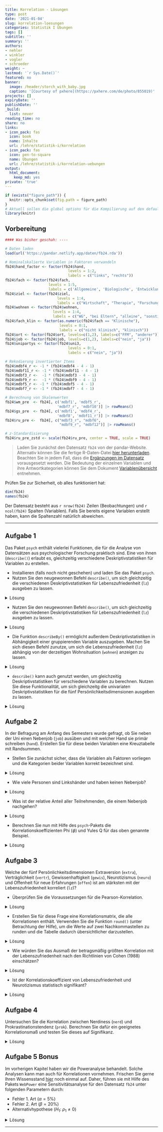 ```yaml
---
title: Korrelation - Lösungen
type: post
date: '2021-01-04'
slug: korrelation-loesungen
categories: Statistik I Übungen
tags: []
subtitle: ''
summary: ''
authors:
- nehler
- winkler
- vogler
- schroeder
weight: ~
lastmod: '`r Sys.Date()`'
featured: no
banner:
  image: /header/storch_with_baby.jpg
  caption: '[Courtesy of pxhere](https://pxhere.com/de/photo/855019)'
projects: []
expiryDate: ''
publishDate: ''
_build:
  list: never
reading_time: no
share: no
links:
- icon_pack: fas
  icon: book
  name: Inhalte
  url: /lehre/statistik-i/korrelation
- icon_pack: fas
  icon: pen-to-square
  name: Übungen
  url: /lehre/statistik-i/korrelation-uebungen
output:
  html_document:
    keep_md: yes
private: 'true'
---
```


```r
if (exists("figure_path")) {
  knitr::opts_chunk$set(fig.path = figure_path)
}
# Aktuell sollen die global options für die Kompilierung auf den default Einstellungen gelassen werden
library(knitr)
```

## Vorbereitung

```r
#### Was bisher geschah: ----

# Daten laden
load(url('https://pandar.netlify.app/daten/fb24.rda'))

# Nominalskalierte Variablen in Faktoren verwandeln
fb24$hand_factor <- factor(fb24$hand,
                             levels = 1:2,
                             labels = c("links", "rechts"))
fb24$fach <- factor(fb24$fach,
                    levels = 1:5,
                    labels = c('Allgemeine', 'Biologische', 'Entwicklung', 'Klinische', 'Diag./Meth.'))
fb24$ziel <- factor(fb24$ziel,
                        levels = 1:4,
                        labels = c("Wirtschaft", "Therapie", "Forschung", "Andere"))
fb24$wohnen <- factor(fb24$wohnen, 
                      levels = 1:4, 
                      labels = c("WG", "bei Eltern", "alleine", "sonstiges"))
fb24$fach_klin <- factor(as.numeric(fb24$fach == "Klinische"),
                         levels = 0:1,
                         labels = c("nicht klinisch", "klinisch"))
fb24$ort <- factor(fb24$ort, levels=c(1,2), labels=c("FFM", "anderer"))
fb24$job <- factor(fb24$job, levels=c(1,2), labels=c("nein", "ja"))
fb24$unipartys <- factor(fb24$uni3,
                             levels = 0:1,
                             labels = c("nein", "ja"))

# Rekodierung invertierter Items
fb24$mdbf4_r <- -1 * (fb24$mdbf4 - 4 - 1)
fb24$mdbf11_r <- -1 * (fb24$mdbf11 - 4 - 1)
fb24$mdbf3_r <-  -1 * (fb24$mdbf3 - 4 - 1)
fb24$mdbf9_r <-  -1 * (fb24$mdbf9 - 4 - 1)
fb24$mdbf5_r <- -1 * (fb24$mdbf5 - 4 - 1)
fb24$mdbf7_r <- -1 * (fb24$mdbf7 - 4 - 1)

# Berechnung von Skalenwerten
fb24$wm_pre  <- fb24[, c('mdbf1', 'mdbf5_r', 
                        'mdbf7_r', 'mdbf10')] |> rowMeans()
fb24$gs_pre  <- fb24[, c('mdbf1', 'mdbf4_r', 
                        'mdbf8', 'mdbf11_r')] |> rowMeans()
fb24$ru_pre <-  fb24[, c("mdbf3_r", "mdbf6", 
                         "mdbf9_r", "mdbf12")] |> rowMeans()

# z-Standardisierung
fb24$ru_pre_zstd <- scale(fb24$ru_pre, center = TRUE, scale = TRUE)

```

> Laden Sie zunächst den Datensatz `fb24` von der pandar-Website. Alternativ können Sie die fertige R-Daten-Datei [<i class="fas fa-download"></i> hier herunterladen](/daten/fb24.rda). Beachten Sie in jedem Fall, dass die [Ergänzungen im Datensatz](/lehre/statistik-i/korrelation/#prep) vorausgesetzt werden. Die Bedeutung der einzelnen Variablen und ihre Antwortkategorien können Sie dem Dokument [Variablenübersicht](/lehre/statistik-i/variablen.pdf) entnehmen.

Prüfen Sie zur Sicherheit, ob alles funktioniert hat: 

```r
dim(fb24)
names(fb24)
```

Der Datensatz besteht aus `r nrow(fb24)` Zeilen (Beobachtungen) und `r ncol(fb24)` Spalten (Variablen). Falls Sie bereits eigene Variablen erstellt haben, kann die Spaltenzahl natürlich abweichen.


***

## Aufgabe 1

Das Paket `psych` enthält vielerlei Funktionen, die für die Analyse von Datensätzen aus psychologischer Forschung praktisch sind. Eine von ihnen (`describe()`) erlaubt es, gleichzeitig verschiedene Deskriptivstatistiken für Variablen zu erstellen.

  * Installieren (falls noch nicht geschehen) und laden Sie das Paket `psych`.
  * Nutzen Sie den neugewonnen Befehl `describe()`, um sich gleichzeitig die verschiedenen Deskriptivstatistiken für Lebenszufriedenheit (`lz`) ausgeben zu lassen.

<details>

<summary>Lösung</summary>

```r
# Paket installieren
install.packages('psych')
```

```r
# Paket laden
library(psych)
```

</details>

-   Nutzen Sie den neugewonnen Befehl `describe()`, um sich gleichzeitig die verschiedenen Deskriptivstatistiken für Lebenszufriedenheit (`lz`) ausgeben zu lassen.

<details>

<summary>Lösung</summary>

```r
describe(fb24$lz)
```

</details>

  * Die Funktion `describeBy()` ermöglicht außerdem Deskriptivstatistiken in Abhängigkeit einer gruppierenden Variable auszugeben. Machen Sie sich diesen Befehl zunutze, um sich die Lebenszufriedenheit (`lz`) abhängig von der derzeitigen Wohnsituation (`wohnen`) anzeigen zu lassen.

<details>

<summary>Lösung</summary>

```r
describeBy(fb24$lz, group = fb24$wohnen)
```

</details>

-   `describe()` kann auch genutzt werden, um gleichzeitig Deskriptivstatistiken für verschiedene Variablen zu berechnen. Nutzen Sie diese Funktionalität, um sich gleichzeitg die univariaten Deskriptivstatistiken für die fünf Persönlichkeitsdimensionen ausgeben zu lassen.

<details>

<summary>Lösung</summary>

```r
describe(fb24[,c("extra","vertr","gewis","neuro","offen")])
```

</details>



## Aufgabe 2

In der Befragung am Anfang des Semesters wurde gefragt, ob Sie neben der Uni einen Nebenjob (`job`) ausüben und mit welcher Hand sie primär schreiben (`hand`). Erstellen Sie für diese beiden Variablen eine Kreuztabelle mit Randsummen.

  * Stellen Sie zunächst sicher, dass die Variablen als Faktoren vorliegen und die Kategorien beider Variablen korrekt bezeichnet sind. 
  
<details>

<summary>Lösung</summary>

Zunächst können wir überprüfen, ob die Variablen als Faktor vorliegen.

```r
#Labels
is.factor(fb24$job)
is.factor(fb24$hand)
```

Wenn Sie die Datensatzvorbereitung aus dem Skript kopiert haben, sollte die Variable `job` bereits ein Faktor sein.
Die Variable `hand` jedoch nicht. Dies müssen wir ändern.

```r
fb24$hand <- factor(fb24$hand,
                    levels = c(1, 2),
                    labels = c("links", "rechts"))
```

Für den Fall, dass die Variable `job` noch nicht als Faktor im Datensatz vorliegt, kann folgender Code durchgeführt werden. Achten Sie aber drauf, dass dieser Befehl auf eine Variable nicht angewendet werden sollte, wenn diese bereits ein Faktor ist. Ansonsten kommt es zu dem Fehler, dass die Variable keine Informationen mehr enthält.

```r
fb24$job <- factor(fb24$job, levels = c(1, 2),
  labels = c('nein', 'ja'))
```

Die Variablen sehen dann folgendermaßen aus.

```r
str(fb24$job)

str(fb24$hand)
```

</details>

-   Wie viele Personen sind Linkshänder und haben keinen Nebenjob?

<details>

<summary>Lösung</summary>

```r
# Kreuztabelle absolut
tab <- table(fb24$hand, fb24$job)
addmargins(tab)
```

`r tab[1,1]` Personen schreiben primär mit der linken Hand und haben keinen Nebenjob.

</details>

-   Was ist der relative Anteil aller Teilnehmenden, die einem Nebenjob nachgehen?

<details>

<summary>Lösung</summary>

```r
# Relative Häufigkeiten, mit Randsummen
addmargins(prop.table(tab))
```

`r round(addmargins(prop.table(tab))[3,2]*100,2)`% aller Teilnehmenden gehen einer Nebentätigkeit nach.

</details>

-   Berechnen Sie nun mit Hilfe des `psych`-Pakets die Korrelationskoeffizienten Phi ($\phi$) und Yules Q für das oben genannte Beispiel.

<details>

<summary>Lösung</summary>

```r
phi(tab, digits = 3)

Yule(tab) |> round(digits = 3) #da die Yule()-Funktion nicht direkt runden kann geben wir das Ergebnis an die round()-Funktion weiter
```

Beide Koeffizienten sprechen für eine wenn überhaupt schwache Korrelation.

</details>


## Aufgabe 3

Welche der fünf Persönlichkeitsdimensionen Extraversion (`extra`), Verträglichkeit (`vertr`), Gewissenhaftigkeit (`gewis`), Neurotizismus (`neuro`) und Offenheit für neue Erfahrungen (`offen`) ist am stärksten mit der Lebenszufriedenheit korreliert (`lz`)?

  * Überprüfen Sie die Voraussetzungen für die Pearson-Korrelation.


<details>

<summary>Lösung</summary>

**Voraussetzungen Pearson-Korrelation:**

1.  Skalenniveau: intervallskalierte Daten $\rightarrow$ ok\
2.  Linearität: Zusammenhang muss linear sein $\rightarrow$ Grafische überprüfung (Scatterplot)

```r
# Scatterplot
plot(fb24$extra, fb24$lz, 
  xlim = c(0, 6), ylim = c(0, 7), pch = 19)

plot(fb24$vertr, fb24$lz, 
  xlim = c(0, 6), ylim = c(0, 7), pch = 19)

plot(fb24$gewis, fb24$lz, 
  xlim = c(0, 6), ylim = c(0, 7), pch = 19)

plot(fb24$neuro, fb24$lz, 
  xlim = c(0, 6), ylim = c(0, 7), pch = 19)

plot(fb24$offen, fb24$lz, 
  xlim = c(0, 6), ylim = c(0, 7), pch = 19)
```

Die fünf Scatterplots lassen allesamt auf einen linearen Zusammenhang zwischen den Variablen schließen.

3.  Normalverteilung $\rightarrow$ QQ-Plot, Histogramm oder Shapiro-Wilk-Test

```r
#QQ
qqnorm(fb24$extra)
qqline(fb24$extra)

qqnorm(fb24$vertr)
qqline(fb24$vertr)

qqnorm(fb24$gewis)
qqline(fb24$gewis)

qqnorm(fb24$neuro)
qqline(fb24$neuro)

qqnorm(fb24$offen)
qqline(fb24$offen)

qqnorm(fb24$lz)
qqline(fb24$lz)

#Histogramm
hist(fb24$extra, prob = TRUE, ylim = c(0, 1))
curve(dnorm(x, mean = mean(fb24$extra, na.rm = TRUE), sd = sd(fb24$extra, na.rm = TRUE)), col = "#00618F", add = TRUE)  

hist(fb24$vertr, prob = TRUE, ylim = c(0, 1))
curve(dnorm(x, mean = mean(fb24$vertr, na.rm = TRUE), sd = sd(fb24$vertr, na.rm = TRUE)), col = "#00618F", add = TRUE)  

hist(fb24$gewis, prob = TRUE, ylim = c(0, 1))
curve(dnorm(x, mean = mean(fb24$gewis, na.rm = TRUE), sd = sd(fb24$gewis, na.rm = TRUE)), col = "#00618F", add = TRUE)  

hist(fb24$neuro, prob = TRUE, ylim = c(0, 1))
curve(dnorm(x, mean = mean(fb24$neuro, na.rm = TRUE), sd = sd(fb24$neuro, na.rm = TRUE)), col = "#00618F", add = TRUE)  

hist(fb24$offen, prob = TRUE, ylim = c(0, 1))
curve(dnorm(x, mean = mean(fb24$offen, na.rm = TRUE), sd = sd(fb24$offen, na.rm = TRUE)), col = "#00618F", add = TRUE)  

hist(fb24$lz, prob = TRUE, ylim = c(0, 1))
curve(dnorm(x, mean = mean(fb24$lz, na.rm = TRUE), sd = sd(fb24$lz, na.rm = TRUE)), col = "#00618F", add = TRUE)  

#Shapiro
shapiro.test(fb24$extra)
shapiro.test(fb24$vertr)
shapiro.test(fb24$gewis)
shapiro.test(fb24$neuro)
shapiro.test(fb24$offen)
shapiro.test(fb24$lz)


```

$p < \alpha$ $\rightarrow$ H1: Normalverteilung kann für alle Variablen nicht angenommen werden. Somit ist diese Voraussetzung für alle Variablen verletzt. Daher sollten wir fortlaufend die Rangkorrelation nach Spearman nutzen.

</details>

-   Erstellen Sie für diese Frage eine Korrelationsmatrix, die alle Korrelationen enthält. Verwenden Sie die Funktion `round()` (unter Betrachtung der Hilfe), um die Werte auf zwei Nachkommastellen zu runden und die Tabelle dadurch übersichtlicher darzustellen.

<details>
<summary>Lösung</summary>

```r
# Korrelationstabelle erstellen und runden
cor_mat <- round(cor(fb24[,c('lz', 'extra', 'vertr', 'gewis', 'neuro', 'offen')],
                     use = 'pairwise',
                     method = 'spearman'),3)
cor_mat
```


</details>

-   Wie würden Sie das Ausmaß der betragsmäßig größten Korrelation mit der Lebenszufriedenheit nach den Richtlinien von Cohen (1988) einschätzen?

<details>

<summary>Lösung</summary>

Die betragsmäßig größte Korrelation mit der Lebenszufriedenheit hat der Neurotizismus. Nach den Richtlinien ist dieser mit `r cor_mat[4]` einem negativen mittleren Effekt, der ungefähr 0.3 beträgt, zuzuordnen.

</details>

-   Ist der Korrelationskoeffizient von Lebenszufriedenheit und Neurotizismus statistisch signifikant?

<details>

<summary>Lösung</summary>

```r
cor.test(fb24$lz, fb24$neuro, 
         alternative = "two.sided", 
         method = "spearman",       
         use = "pairwise") 
```

$p < \alpha$ $\rightarrow$ H1. Die Korrelation ist mit einer Irrtumswahrscheinlichkeit von 5% signifikant von 0 verschieden.

</details>

## Aufgabe 4

Untersuchen Sie die Korrelation zwischen Nerdiness (`nerd`) und Prokrastinationstendenz (`prok`). Berechnen Sie dafür ein geeignetes Korrelationsmaß und testen Sie dieses auf Signifikanz.

<details>

<summary>Lösung</summary>

Um das geeignete Korrelationsmaß zu bestimmen überprüfen wir zunächst die Vorrausetzungen der Pearson-Korrelation:

1.  Skalenniveau: intervallskalierte Daten $\rightarrow$ ok\
2.  Linearität: Zusammenhang muss linear sein $\rightarrow$ Grafische überprüfung (Scatterplot)

```r
# Scatterplot
plot(fb24$nerd, fb24$prok, 
  xlim = c(0, 6), ylim = c(0, 7), pch = 19)
```

Es ist kein klarer linearer Zusammenhang zwischen `nerd` und `prok` zu erkennen.
Gleichzeitig ist keine andere Art des Zusammenhangs (polynomial, exponentiell etc.) offensichtlich. Daher gehen wir für diese Aufgabe, um im Rahmen des Erstsemester Statistik Praktikums zu bleiben, davon aus dass die Vorraussetzung der Linearität erfüllt ist.  

3.  Normalverteilung $\rightarrow$ QQ-Plot, Histogramm oder Shapiro-Wilk Test

```r
#Car-Paket laden
library(car)
```

```r

#QQ-Plot
qqPlot(fb24$nerd)
qqPlot(fb24$prok)


#Histogramm
hist(fb24$nerd, prob = TRUE, ylim = c(0, 1))
curve(dnorm(x, mean = mean(fb24$nerd, na.rm = TRUE), sd = sd(fb24$nerd, na.rm = TRUE)), col = "#00618F", add = TRUE)  

hist(fb24$prok, prob = TRUE, ylim = c(0, 1))
curve(dnorm(x, mean = mean(fb24$prok, na.rm = TRUE), sd = sd(fb24$prok, na.rm = TRUE)), col = "#00618F", add = TRUE)


#Shapiro-Wilk Test
shapiro.test(fb24$nerd) #signifikant
shapiro.test(fb24$prok) #signifikant

```

Auf Basis der zwei graphischen und dem inferenzstatistischen Verfahren kommen wir zum Schluss das beide Variablen nicht normalverteilt vorliegen.

Somit kommen wir zum Schluss das die Spearman-Rangkorrelation hier das richtige Korrelationsmaß ist.


```r
cor.test(fb24$nerd, fb24$prok,
                        alternative = "two.sided",
                        method = "spearman",
                        use = "pairwise")
```

```r
cor_pearson <- cor.test(fb24$nerd, fb24$prok,
                        alternative = "two.sided",
                        method = "pearson",
                        use = "pairwise")

cor_spearman <- cor.test(fb24$nerd, fb24$prok,
                        alternative = "two.sided",
                        method = "spearman",
                        use = "pairwise")

```

Die Spearman-Rangkorrelation (p = `r cor_spearman$p.value`) ist nicht signifikant von 0 verschieden. 

</details>

## Aufgabe 5 Bonus

Im vorherigen Kapitel haben wir die Poweranalyse behandelt. Solche Analysen kann man auch für Korrelationen vornehmen. Frischen Sie gerne Ihren Wissensstand [hier](/lehre/statistik-i/simulation-poweranalyse/) noch einmal auf.
Daher, führen sie mit Hilfe des Pakets `WebPower` eine Sensitivitätsanalyse für den Datensatz `fb24` unter folgenden Parametern durch:

  * Fehler 1. Art ($\alpha = 5\%$)
  * Fehler 2. Art ($\beta = 20\%$)
  * Alternativhypothese ($H_1$: $\rho_1 \neq 0$)
  
<details>

<summary>Lösung</summary>

Bei einer Sensitivitätsanalyse interessiert uns wie stark ein Effekt sein muss damit wir ihn gegeben der Stichprobengröße (n) und $\alpha$-Fehlerniveau mit einer Wahrscheinlichkeit (Power = 1 - $\beta$) finden.
Einfach gesagt, gesucht ist die aufdeckbare Effektstärke.
Außerdem sind Korrelationen ihre eigenen Effektgrößen, daher müssen wir nicht noch etwa Cohens d berechnen.

```r
library(WebPower)
```

```r

wp.correlation(n = nrow(fb24),            
               r = NULL,                  #gesucht
               power = 0.8,               #Power = 1 - Beta
               alternative = "two.sided") #leitet sich aus der H1 ab
```

```r
pa <- wp.correlation(n = nrow(fb24),            
                     r = NULL,                  
                     power = 0.8,               
                     alternative = "two.sided")
```

Gegeben es gibt eine von null verschiedene (signifikante) Pearson-Korrelation muss diese mindestens `r round(pa$r, 3)` groß sein, damit wir diese mit einer Power von 80%, auf einem $\alpha$-Fehlerniveau von 5% in unserem Datensatz, mit n = `r nrow(fb24)` finden könnten.

</details>


***
